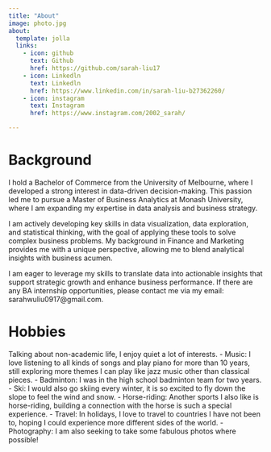 ```yaml
---
title: "About"
image: photo.jpg
about:
  template: jolla
  links:
    - icon: github
      text: Github
      href: https://github.com/sarah-liu17
    - icon: Linkedln
      text: Linkedln
      href: https://www.linkedin.com/in/sarah-liu-b27362260/
    - icon: instagram
      text: Instagram
      href: https://www.instagram.com/2002_sarah/

---
```


# Background

I hold a Bachelor of Commerce from the University of Melbourne, where I developed a strong interest in data-driven decision-making. This passion led me to pursue a Master of Business Analytics at Monash University, where I am expanding my expertise in data analysis and business strategy.

I am actively developing key skills in data visualization, data exploration, and statistical thinking, with the goal of applying these tools to solve complex business problems. My background in Finance and Marketing provides me with a unique perspective, allowing me to blend analytical insights with business acumen.

I am eager to leverage my skills to translate data into actionable insights that support strategic growth and enhance business performance. If there are any BA internship opportunities, please contact me via my email: sarahwuliu0917@gmail.com.

# Hobbies

Talking about non-academic life, I enjoy quiet a lot of interests. 
- Music: I love listening to all kinds of songs and play piano for more than 10 years, still exploring more themes I can play 
like jazz music other than classical pieces. 
- Badminton: I was in the high school badminton team for two years. 
- Ski: I would also go skiing every winter, it is so excited to fly down the slope to feel the wind and snow. 
- Horse-riding: Another sports I also like is horse-riding, building a connection with the horse is such a 
special experience. 
- Travel: In holidays, I love to travel to countries I have not been 
to, hoping I could experience more different sides of the world. 
- Photography: I am also seeking to take some fabulous photos where possible!





